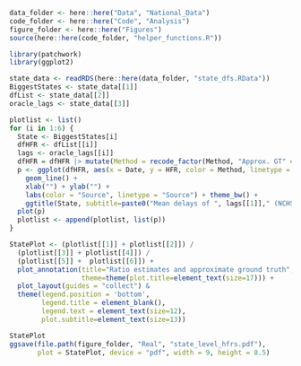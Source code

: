 
```r
data_folder <- here::here("Data", "National_Data")
code_folder <- here::here("Code", "Analysis")
figure_folder <- here::here("Figures")
source(here::here(code_folder, "helper_functions.R"))

library(patchwork)
library(ggplot2)
```

```r
state_data <- readRDS(here::here(data_folder, "state_dfs.RData"))
BiggestStates <- state_data[[1]]
dfList <- state_data[[2]]
oracle_lags <- state_data[[3]]

plotlist <- list()
for (i in 1:6) {
  State <- BiggestStates[i]
  dfHFR <- dfList[[i]]
  lags <- oracle_lags[[i]]
  dfHFR = dfHFR |> mutate(Method = recode_factor(Method, "Approx. GT" = "Approximate GT"))
  p <- ggplot(dfHFR, aes(x = Date, y = HFR, color = Method, linetype = Method)) + 
    geom_line() + 
    xlab("") + ylab("") +
    labs(color = "Source", linetype = "Source") + theme_bw() +
    ggtitle(State, subtitle=paste0("Mean delays of ", lags[[1]]," (NCHS) and ", lags[[2]], " (JHU)"))
  plot(p)
  plotlist <- append(plotlist, list(p))
}
```


```r
StatePlot <- (plotlist[[1]] + plotlist[[2]]) /
  (plotlist[[3]] + plotlist[[4]]) /
  (plotlist[[5]] +  plotlist[[6]]) +
  plot_annotation(title="Ratio estimates and approximate ground truth",
                  theme=theme(plot.title=element_text(size=17))) +
  plot_layout(guides = "collect") &
  theme(legend.position = 'bottom',
        legend.title = element_blank(),
        legend.text = element_text(size=12),
        plot.subtitle=element_text(size=13))

StatePlot
ggsave(file.path(figure_folder, "Real", "state_level_hfrs.pdf"), 
       plot = StatePlot, device = "pdf", width = 9, height = 8.5) 
```


